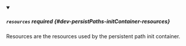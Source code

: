 


<details className="config-field" data-expandable="true" open>
<summary>

##### `resources` <span className="config-field-required" data-required="false">required</span> <span className="config-field-type"></span> <span className="config-field-default"></span> <span className="config-field-enum"></span> {#dev-persistPaths-initContainer-resources}

Resources are the resources used by the persistent path init container.

</summary>

<PartialResourcesreference />


</details>
